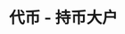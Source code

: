 ---
title: '代币 - 持币大户'
openapi: '/cn/api-reference/openapi-cn.json GET /token/{chain}/{tokenAddress}/topHolders'
---
